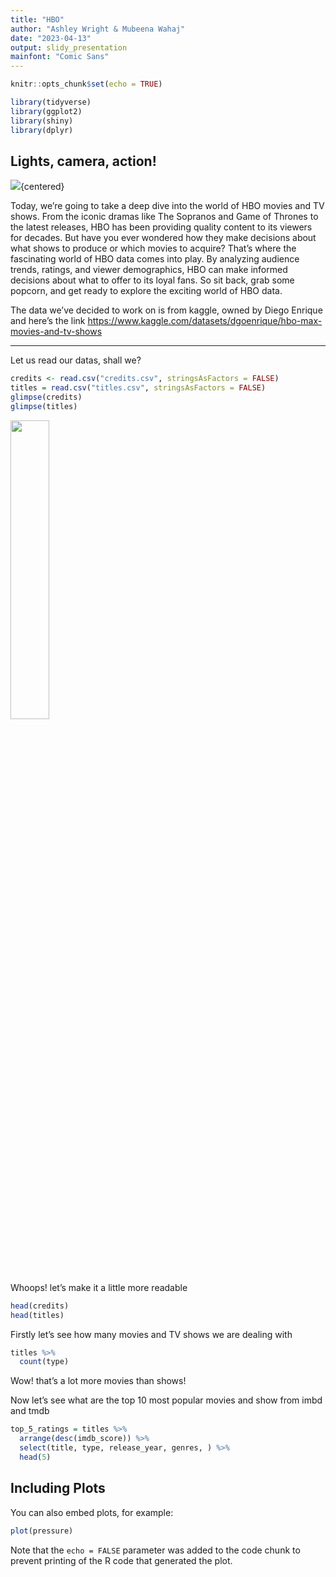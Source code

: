 ```yaml
---
title: "HBO"
author: "Ashley Wright & Mubeena Wahaj"
date: "2023-04-13"
output: slidy_presentation
mainfont: "Comic Sans"
---
```


```r
knitr::opts_chunk$set(echo = TRUE)
```


```r
library(tidyverse)
library(ggplot2)
library(shiny)
library(dplyr)

```

## Lights, camera, action!

![](https://images.squarespace-cdn.com/content/v1/52adf1abe4b0dbce9d210136/1616077888683-9Y12NX95XXTK11IESZCE/HBO+Maz+-+JL+ZS+GIF.gif?format=1500w){centered}

Today, we're going to take a deep dive into the world of HBO movies and TV shows. From the iconic dramas like The Sopranos and Game of Thrones to the latest releases, HBO has been providing quality content to its viewers for decades. But have you ever wondered how they make decisions about what shows to produce or which movies to acquire? That's where the fascinating world of HBO data comes into play. By analyzing audience trends, ratings, and viewer demographics, HBO can make informed decisions about what to offer to its loyal fans. So sit back, grab some popcorn, and get ready to explore the exciting world of HBO data.

The data we've decided to work on is from kaggle, owned by Diego Enrique and here's the link
<https://www.kaggle.com/datasets/dgoenrique/hbo-max-movies-and-tv-shows>

---
\newpage

Let us read our datas, shall we?

```r
credits <- read.csv("credits.csv", stringsAsFactors = FALSE)
titles = read.csv("titles.csv", stringsAsFactors = FALSE)
glimpse(credits)
glimpse(titles)
```
![](https://64.media.tumblr.com/ff3857c574cbb539172b8595ea7e311d/b16055b0ef0c7b66-40/s540x810/d3c129db79f24c1bacba11a977f11a72d3a6a803.gif){width=35%}

Whoops! let's make it a little more readable

```r
head(credits)
head(titles)
```

Firstly let's see how many movies and TV shows we are dealing with

```r
titles %>% 
  count(type)
```
Wow! that's a lot more movies than shows!




Now let's see what are the top 10 most popular movies and show from imbd and tmdb
```r

top_5_ratings = titles %>%
  arrange(desc(imdb_score)) %>%
  select(title, type, release_year, genres, ) %>%
  head(5)
```


## Including Plots

You can also embed plots, for example:

```r
plot(pressure)
```

Note that the `echo = FALSE` parameter was added to the code chunk to prevent printing of the R code that generated the plot.
